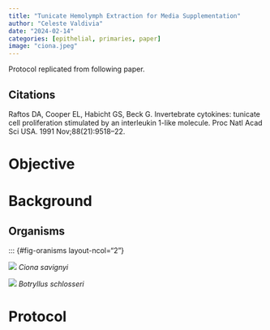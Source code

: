 ```yaml
---
title: "Tunicate Hemolymph Extraction for Media Supplementation"
author: "Celeste Valdivia"
date: "2024-02-14"
categories: [epithelial, primaries, paper]
image: "ciona.jpeg"
---
```


Protocol replicated from following paper.

::: callout-note
## Citations

Raftos DA, Cooper EL, Habicht GS, Beck G. Invertebrate cytokines: tunicate cell proliferation stimulated by an interleukin 1-like molecule. Proc Natl Acad Sci USA. 1991 Nov;88(21):9518–22. 


:::

# Objective

# Background

## Organisms

::: {#fig-oranisms layout-ncol="2"}

![](ciona.jpeg)
*Ciona savignyi*

![](anatomy.png)
*Botryllus schlosseri*

# Protocol

